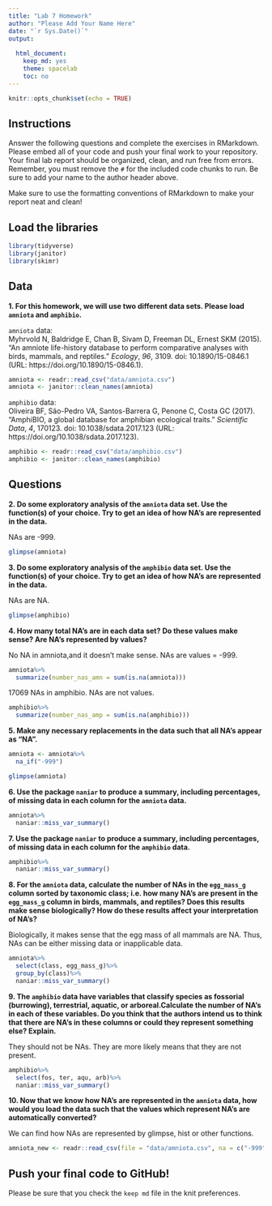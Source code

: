 ```yaml
---
title: "Lab 7 Homework"
author: "Please Add Your Name Here"
date: "`r Sys.Date()`"
output:
  
  html_document:
    keep_md: yes
    theme: spacelab
    toc: no
---
```


```r
knitr::opts_chunk$set(echo = TRUE)
```

## Instructions
Answer the following questions and complete the exercises in RMarkdown. Please embed all of your code and push your final work to your repository. Your final lab report should be organized, clean, and run free from errors. Remember, you must remove the `#` for the included code chunks to run. Be sure to add your name to the author header above.  

Make sure to use the formatting conventions of RMarkdown to make your report neat and clean!  

## Load the libraries
```r
library(tidyverse)
library(janitor)
library(skimr)
``` 

## Data
**1. For this homework, we will use two different data sets. Please load `amniota` and `amphibio`.**  

`amniota` data:  
Myhrvold N, Baldridge E, Chan B, Sivam D, Freeman DL, Ernest SKM (2015). “An amniote life-history
database to perform comparative analyses with birds, mammals, and reptiles.” _Ecology_, *96*, 3109.
doi: 10.1890/15-0846.1 (URL: https://doi.org/10.1890/15-0846.1).
```r
amniota <- readr::read_csv("data/amniota.csv")
amniota <- janitor::clean_names(amniota)
```

`amphibio` data:  
Oliveira BF, São-Pedro VA, Santos-Barrera G, Penone C, Costa GC (2017). “AmphiBIO, a global database
for amphibian ecological traits.” _Scientific Data_, *4*, 170123. doi: 10.1038/sdata.2017.123 (URL:
https://doi.org/10.1038/sdata.2017.123).
```r
amphibio <- readr::read_csv("data/amphibio.csv")
amphibio <- janitor::clean_names(amphibio)
```

## Questions  
**2. Do some exploratory analysis of the `amniota` data set. Use the function(s) of your choice. Try to get an idea of how NA's are represented in the data.**  

NAs are -999.
```r
glimpse(amniota)
```

**3. Do some exploratory analysis of the `amphibio` data set. Use the function(s) of your choice. Try to get an idea of how NA's are represented in the data.**  

NAs are NA.
```r
glimpse(amphibio)
```

**4. How many total NA's are in each data set? Do these values make sense? Are NA's represented by values?**   

No NA in amniota,and it doesn't make sense. NAs are values = -999.
```r
amniota%>%
  summarize(number_nas_amn = sum(is.na(amniota)))
```
17069 NAs in amphibio. NAs are not values.
```r
amphibio%>%
  summarize(number_nas_amp = sum(is.na(amphibio)))
```

**5. Make any necessary replacements in the data such that all NA's appear as "NA".**   
```r
amniota <- amniota%>%
  na_if("-999")
```

```r
glimpse(amniota)
```

**6. Use the package `naniar` to produce a summary, including percentages, of missing data in each column for the `amniota` data.**  
```r
amniota%>%
  naniar::miss_var_summary()
```

**7. Use the package `naniar` to produce a summary, including percentages, of missing data in each column for the `amphibio` data.**
```r
amphibio%>%
  naniar::miss_var_summary()
```

**8. For the `amniota` data, calculate the number of NAs in the `egg_mass_g` column sorted by taxonomic class; i.e. how many NA's are present in the `egg_mass_g` column in birds, mammals, and reptiles? Does this results make sense biologically? How do these results affect your interpretation of NA's?**  

Biologically, it makes sense that the egg mass of all mammals are NA. Thus, NAs can be either missing data or inapplicable data.
```r
amniota%>%
  select(class, egg_mass_g)%>%
  group_by(class)%>%
  naniar::miss_var_summary()
```

**9. The `amphibio` data have variables that classify species as fossorial (burrowing), terrestrial, aquatic, or arboreal.Calculate the number of NA's in each of these variables. Do you think that the authors intend us to think that there are NA's in these columns or could they represent something else? Explain.**

They should not be NAs. They are more likely means that they are not present.
```r
amphibio%>%
  select(fos, ter, aqu, arb)%>%
  naniar::miss_var_summary()
```

**10. Now that we know how NA's are represented in the `amniota` data, how would you load the data such that the values which represent NA's are automatically converted?**

We can find how NAs are represented by glimpse, hist or other functions.
```r
amniota_new <- readr::read_csv(file = "data/amniota.csv", na = c("-999"))
```

## Push your final code to GitHub!
Please be sure that you check the `keep md` file in the knit preferences.  